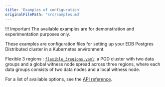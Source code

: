 ```yaml
---
title: 'Examples of configuration'
originalFilePath: 'src/samples.md'
---
```


!!! Important
    The available examples are for demonstration and
    experimentation purposes only.

These examples are configuration files for setting up
your EDB Postgres Distributed cluster in a Kubernetes environment.

Flexible 3 regions
: [`flexible_3regions.yaml`](../samples/flexible_3regions.yaml):
  a PGD cluster with two data groups and a global witness node spread across three
  regions, where each data groups consists of two data nodes and a local witness
  node.

For a list of available options, see the [API reference](api_reference.md).